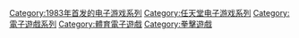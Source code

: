 {{cat main}}

{{DEFAULTSORT:Punch-Out}}
[[Category:1983年首发的电子游戏系列|Category:1983年首发的电子游戏系列]]
[[Category:任天堂电子游戏系列|Category:任天堂电子游戏系列]]
[[Category:電子遊戲系列|Category:電子遊戲系列]]
[[Category:體育電子遊戲|Category:體育電子遊戲]]
[[Category:拳擊遊戲|Category:拳擊遊戲]]